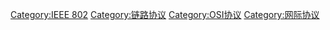 {{Cat main}}

[[Category:IEEE_802|Category:IEEE 802]]
[[Category:链路协议|Category:链路协议]]
[[Category:OSI协议|Category:OSI协议]]
[[Category:网际协议|Category:网际协议]]